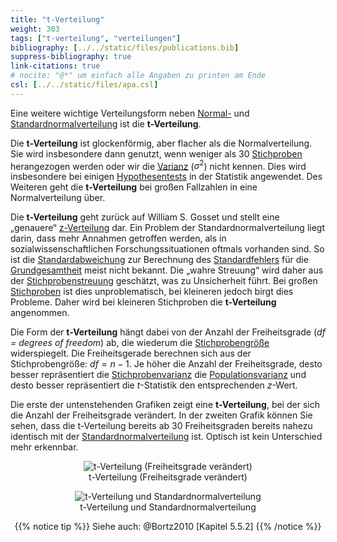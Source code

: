 ```yaml
---
title: "t-Verteilung"
weight: 303
tags: ["t-verteilung", "verteilungen"]
bibliography: [../../static/files/publications.bib]
suppress-bibliography: true
link-citations: true
# nocite: "@*" um einfach alle Angaben zu printen am Ende
csl: [../../static/files/apa.csl]
---
```


Eine weitere wichtige Verteilungsform neben [Normal-](../../glossar/normalverteilung/index.html) und [Standardnormalverteilung](../../glossar/standardnormalverteilung/index.html) ist die **t-Verteilung**.

Die **t-Verteilung** ist glockenförmig, aber flacher als die Normalverteilung. Sie wird insbesondere dann genutzt, wenn weniger als 30 [Stichproben](../../glossar/stichprobe/index.html) herangezogen werden oder wir die [Varianz](../../glossar/varianz/index.html) ($\sigma^2$) nicht kennen. Dies wird insbesondere bei einigen [Hypothesentests](../../glossar/signifikanztest/index.html) in der Statistik angewendet. Des Weiteren geht die **t-Verteilung** bei großen Fallzahlen in eine Normalverteilung über.

Die **t-Verteilung** geht zurück auf William S. Gosset und stellt eine „genauere“ [z-Verteilung](../../glossar/zverteilung/index.html) dar.
Ein Problem der Standardnormalverteilung liegt darin, dass mehr Annahmen getroffen werden, als in sozialwissenschaftlichen Forschungssituationen oftmals vorhanden sind. So ist die [Standardabweichung](../../glossar/standardabweichung/index.html) zur Berechnung des [Standardfehlers](../../glossar/standardfehler/index.html) für die [Grundgesamtheit](../../glossar/grundgesamtheit/index.html) meist nicht bekannt. Die „wahre Streuung“ wird daher aus der [Stichprobenstreuung](../../glossar/stichprobenvarianz/index.html) geschätzt, was zu Unsicherheit führt. Bei großen [Stichproben](../../glossar/stichprobe/index.html) ist dies unproblematisch, bei kleineren jedoch birgt dies Probleme. Daher wird bei kleineren Stichproben die **t-Verteilung** angenommen.

Die Form der **t-Verteilung** hängt dabei von der Anzahl der Freiheitsgrade (*df = degrees of freedom*) ab, die wiederum die [Stichprobengröße](../../glossar/stichprobenumfang/index.html) widerspiegelt. Die Freiheitsgerade berechnen sich aus der Stichprobengröße: $df=n - 1$. Je höher die Anzahl der Freiheitsgrade, desto besser repräsentiert die [Stichprobenvarianz](../../glossar/stichprobenvarianz/index.html) die [Populationsvarianz](../../glossar/populationsvarianz/index.html) und desto besser repräsentiert die $t$-Statistik den entsprechenden $z$-Wert.

Die erste der untenstehenden Grafiken zeigt eine **t-Verteilung**, bei der sich die Anzahl der Freiheitsgrade verändert. In der zweiten Grafik können Sie sehen, dass die t-Verteilung bereits ab 30 Freiheitsgraden bereits nahezu identisch mit der [Standardnormalverteilung](../../glossar/standardnormalverteilung/index.html) ist. Optisch ist kein Unterschied mehr erkennbar.

<center>


![t-Verteilung (Freiheitsgrade verändert)](../images/tdist.gif)

![t-Verteilung und Standardnormalverteilung](../images/tverte_standnormv2.png)

{{% notice tip %}}
Siehe auch: @Bortz2010 [Kapitel 5.5.2]
{{% /notice %}}